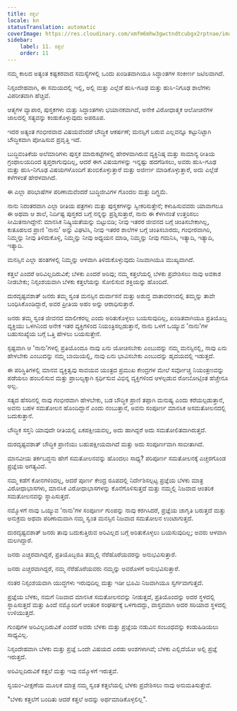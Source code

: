 ```yaml
---
title: ಕತ್ತಲೆ
locale: kn
statusTranslation: automatic
coverImage: https://res.cloudinary.com/xmfm6mhw3gwctndtcubgx2rptnae/image/upload/v1741354419/small_cover_la_gran_rebelion_28716e29d2.webp
sidebar:
    label: 11. ಕತ್ತಲೆ
    order: 11
---
```

ನಮ್ಮ ಕಾಲದ ಅತ್ಯಂತ ಕಷ್ಟಕರವಾದ ಸಮಸ್ಯೆಗಳಲ್ಲಿ ಒಂದು ಖಂಡಿತವಾಗಿಯೂ ಸಿದ್ಧಾಂತಗಳ ಸಂಕೀರ್ಣ ಜಟಿಲವಾಗಿದೆ.

ನಿಸ್ಸಂದೇಹವಾಗಿ, ಈ ಸಮಯದಲ್ಲಿ ಇಲ್ಲಿ, ಅಲ್ಲಿ ಮತ್ತು ಎಲ್ಲೆಡೆ ಹುಸಿ-ಗೂಢ ಮತ್ತು ಹುಸಿ-ನಿಗೂಢ ಶಾಲೆಗಳು ವಿಪರೀತವಾಗಿ ಹೆಚ್ಚಿವೆ.

ಆತ್ಮಗಳ ವ್ಯಾಪಾರ, ಪುಸ್ತಕಗಳು ಮತ್ತು ಸಿದ್ಧಾಂತಗಳು ಭಯಾನಕವಾಗಿದೆ, ಅನೇಕ ವಿರೋಧಾತ್ಮಕ ಆಲೋಚನೆಗಳ ಜಾಲದಲ್ಲಿ ಸತ್ಯವನ್ನು ಕಂಡುಕೊಳ್ಳುವುದು ಅಪರೂಪ.

ಇದರ ಅತ್ಯಂತ ಗಂಭೀರವಾದ ವಿಷಯವೆಂದರೆ ಬೌದ್ಧಿಕ ಆಕರ್ಷಣೆ; ಮನಸ್ಸಿಗೆ ಬರುವ ಎಲ್ಲವನ್ನೂ ಕಟ್ಟುನಿಟ್ಟಾಗಿ ಬೌದ್ಧಿಕವಾಗಿ ಪೋಷಿಸುವ ಪ್ರವೃತ್ತಿ ಇದೆ.

ಬುದ್ಧಿವಂತಿಕೆಯ ಅಲೆಮಾರಿಗಳು ಪುಸ್ತಕ ಮಾರುಕಟ್ಟೆಗಳಲ್ಲಿ ಹೇರಳವಾಗಿರುವ ವ್ಯಕ್ತಿನಿಷ್ಠ ಮತ್ತು ಸಾಮಾನ್ಯ ರೀತಿಯ ಗ್ರಂಥಾಲಯದಿಂದ ತೃಪ್ತರಾಗುವುದಿಲ್ಲ, ಆದರೆ ಈಗ ವಿಷಯಗಳನ್ನು ಇನ್ನಷ್ಟು ಹದಗೆಡಿಸಲು, ಅವರು ಹುಸಿ-ಗೂಢ ಮತ್ತು ಹುಸಿ-ನಿಗೂಢ ವಿಷಯಗಳೊಂದಿಗೆ ತುಂಬಿಕೊಳ್ಳುತ್ತಾರೆ ಮತ್ತು ಅಜೀರ್ಣ ಮಾಡಿಕೊಳ್ಳುತ್ತಾರೆ, ಅದು ಎಲ್ಲೆಡೆ ಕಳೆಗಳಂತೆ ಹೇರಳವಾಗಿದೆ.

ಈ ಎಲ್ಲಾ ಪರಿಭಾಷೆಗಳ ಪರಿಣಾಮವೆಂದರೆ ಬುದ್ಧಿಜೀವಿಗಳ ಗೊಂದಲ ಮತ್ತು ದಿಗ್ಭ್ರಮೆ.

ನಾನು ನಿರಂತರವಾಗಿ ಎಲ್ಲಾ ರೀತಿಯ ಪತ್ರಗಳು ಮತ್ತು ಪುಸ್ತಕಗಳನ್ನು ಸ್ವೀಕರಿಸುತ್ತೇನೆ; ಕಳುಹಿಸುವವರು ಯಾವಾಗಲೂ ಈ ಅಥವಾ ಆ ಶಾಲೆ, ನಿರ್ದಿಷ್ಟ ಪುಸ್ತಕದ ಬಗ್ಗೆ ನನ್ನನ್ನು ಪ್ರಶ್ನಿಸುತ್ತಾರೆ, ನಾನು ಈ ಕೆಳಗಿನಂತೆ ಉತ್ತರಿಸಲು ಸೀಮಿತನಾಗಿದ್ದೇನೆ: ಮಾನಸಿಕ ನಿಷ್ಕ್ರಿಯತೆಯನ್ನು ಬಿಟ್ಟುಬಿಡಿ; ನೀವು ಇತರರ ಜೀವನದ ಬಗ್ಗೆ ಚಿಂತಿಸಬೇಕಾಗಿಲ್ಲ, ಕುತೂಹಲದ ಪ್ರಾಣಿ 'ನಾನು' ಅನ್ನು ವಿಘಟಿಸಿ, ನೀವು ಇತರರ ಶಾಲೆಗಳ ಬಗ್ಗೆ ಚಿಂತಿಸಬಾರದು, ಗಂಭೀರವಾಗಿರಿ, ನಿಮ್ಮನ್ನು ನೀವು ತಿಳಿದುಕೊಳ್ಳಿ, ನಿಮ್ಮನ್ನು ನೀವು ಅಧ್ಯಯನ ಮಾಡಿ, ನಿಮ್ಮನ್ನು ನೀವು ಗಮನಿಸಿ, ಇತ್ಯಾದಿ, ಇತ್ಯಾದಿ, ಇತ್ಯಾದಿ.

ಮನಸ್ಸಿನ ಎಲ್ಲಾ ಹಂತಗಳಲ್ಲಿ ನಿಮ್ಮನ್ನು ಆಳವಾಗಿ ತಿಳಿದುಕೊಳ್ಳುವುದು ನಿಜವಾಗಿಯೂ ಮುಖ್ಯವಾಗಿದೆ.

ಕತ್ತಲೆ ಎಂದರೆ ಅರಿವಿಲ್ಲದಿರುವಿಕೆ; ಬೆಳಕು ಎಂದರೆ ಅರಿವು; ನಮ್ಮ ಕತ್ತಲೆಯಲ್ಲಿ ಬೆಳಕು ಪ್ರವೇಶಿಸಲು ನಾವು ಅವಕಾಶ ನೀಡಬೇಕು; ನಿಸ್ಸಂಶಯವಾಗಿ ಬೆಳಕು ಕತ್ತಲೆಯನ್ನು ಸೋಲಿಸುವ ಶಕ್ತಿಯನ್ನು ಹೊಂದಿದೆ.

ದುರದೃಷ್ಟವಶಾತ್ ಜನರು ತಮ್ಮ ಸ್ವಂತ ಮನಸ್ಸಿನ ದುರ್ವಾಸನೆ ಮತ್ತು ಅಶುದ್ಧ ವಾತಾವರಣದಲ್ಲಿ ತಮ್ಮನ್ನು ತಾವೇ ಬಂಧಿಸಿಕೊಂಡಿದ್ದಾರೆ, ಅವರ ಪ್ರೀತಿಯ ಅಹಂ ಅನ್ನು ಆರಾಧಿಸುತ್ತಾರೆ.

ಜನರು ತಮ್ಮ ಸ್ವಂತ ಜೀವನದ ಮಾಲೀಕರಲ್ಲ ಎಂದು ಅರಿತುಕೊಳ್ಳಲು ಬಯಸುವುದಿಲ್ಲ, ಖಂಡಿತವಾಗಿಯೂ ಪ್ರತಿಯೊಬ್ಬ ವ್ಯಕ್ತಿಯು ಒಳಗಿನಿಂದ ಅನೇಕ ಇತರ ವ್ಯಕ್ತಿಗಳಿಂದ ನಿಯಂತ್ರಿಸಲ್ಪಡುತ್ತಾನೆ, ನಾನು ಒಳಗೆ ಒಯ್ಯುವ 'ನಾನು'ಗಳ ಬಹುಸಂಖ್ಯೆಯ ಬಗ್ಗೆ ಒತ್ತಿ ಹೇಳಲು ಬಯಸುತ್ತೇನೆ.

ಸ್ಪಷ್ಟವಾಗಿ ಆ 'ನಾನು'ಗಳಲ್ಲಿ ಪ್ರತಿಯೊಂದೂ ನಾವು ಏನು ಯೋಚಿಸಬೇಕು ಎಂಬುದನ್ನು ನಮ್ಮ ಮನಸ್ಸಿನಲ್ಲಿ, ನಾವು ಏನು ಹೇಳಬೇಕು ಎಂಬುದನ್ನು ನಮ್ಮ ಬಾಯಿಯಲ್ಲಿ, ನಾವು ಏನು ಭಾವಿಸಬೇಕು ಎಂಬುದನ್ನು ಹೃದಯದಲ್ಲಿ ಇಡುತ್ತದೆ.

ಈ ಪರಿಸ್ಥಿತಿಗಳಲ್ಲಿ ಮಾನವ ವ್ಯಕ್ತಿತ್ವವು ಸಾವಯವ ಯಂತ್ರದ ಪ್ರಮುಖ ಕೇಂದ್ರಗಳ ಮೇಲೆ ಸರ್ವೋಚ್ಚ ನಿಯಂತ್ರಣವನ್ನು ಪಡೆಯಲು ಹಂಬಲಿಸುವ ಮತ್ತು ಪ್ರಾಬಲ್ಯಕ್ಕಾಗಿ ಸ್ಪರ್ಧಿಸುವ ವಿಭಿನ್ನ ವ್ಯಕ್ತಿಗಳಿಂದ ಆಳಲ್ಪಡುವ ರೋಬೋಟ್ಗಿಂತ ಹೆಚ್ಚೇನೂ ಅಲ್ಲ.

ಸತ್ಯದ ಹೆಸರಿನಲ್ಲಿ ನಾವು ಗಂಭೀರವಾಗಿ ಹೇಳಬೇಕು, ಬಡ ಬೌದ್ಧಿಕ ಪ್ರಾಣಿ ತಪ್ಪಾಗಿ ಮನುಷ್ಯ ಎಂದು ಕರೆಯಲ್ಪಡುತ್ತಾನೆ, ಅವನು ಬಹಳ ಸಮತೋಲನ ಹೊಂದಿದ್ದಾನೆ ಎಂದು ನಂಬುತ್ತಾನೆ, ಅವನು ಸಂಪೂರ್ಣ ಮಾನಸಿಕ ಅಸಮತೋಲನದಲ್ಲಿ ಬದುಕುತ್ತಾನೆ.

ಬೌದ್ಧಿಕ ಸಸ್ತನಿ ಯಾವುದೇ ರೀತಿಯಲ್ಲಿ ಏಕಪಕ್ಷೀಯವಲ್ಲ, ಅದು ಹಾಗಿದ್ದರೆ ಅದು ಸಮತೋಲಿತವಾಗಿರುತ್ತದೆ.

ದುರದೃಷ್ಟವಶಾತ್ ಬೌದ್ಧಿಕ ಪ್ರಾಣಿಯು ಬಹುಪಕ್ಷೀಯವಾಗಿದೆ ಮತ್ತು ಅದು ಸಂಪೂರ್ಣವಾಗಿ ಸಾಬೀತಾಗಿದೆ.

ಮಾನವೀಯ ತರ್ಕಬದ್ಧನು ಹೇಗೆ ಸಮತೋಲನವನ್ನು ಹೊಂದಲು ಸಾಧ್ಯ? ಪರಿಪೂರ್ಣ ಸಮತೋಲನಕ್ಕೆ ಎಚ್ಚರಗೊಂಡ ಪ್ರಜ್ಞೆಯ ಅಗತ್ಯವಿದೆ.

ನಮ್ಮ ಕಡೆಗೆ ಕೋನಗಳಿಂದಲ್ಲ, ಆದರೆ ಪೂರ್ಣ ಕೇಂದ್ರ ರೂಪದಲ್ಲಿ ನಿರ್ದೇಶಿಸಲ್ಪಟ್ಟ ಪ್ರಜ್ಞೆಯ ಬೆಳಕು ಮಾತ್ರ ವಿರೋಧಾಭಾಸಗಳು, ಮಾನಸಿಕ ವಿರೋಧಾಭಾಸಗಳನ್ನು ಕೊನೆಗೊಳಿಸುತ್ತದೆ ಮತ್ತು ನಮ್ಮಲ್ಲಿ ನಿಜವಾದ ಆಂತರಿಕ ಸಮತೋಲನವನ್ನು ಸ್ಥಾಪಿಸುತ್ತದೆ.

ನಮ್ಮೊಳಗೆ ನಾವು ಒಯ್ಯುವ 'ನಾನು'ಗಳ ಸಂಪೂರ್ಣ ಗುಂಪನ್ನು ನಾವು ಕರಗಿಸಿದರೆ, ಪ್ರಜ್ಞೆಯ ಜಾಗೃತಿ ಬರುತ್ತದೆ ಮತ್ತು ಅನುಕ್ರಮ ಅಥವಾ ಪರಿಣಾಮವಾಗಿ ನಮ್ಮ ಸ್ವಂತ ಮನಸ್ಸಿನ ನಿಜವಾದ ಸಮತೋಲನ ಉಂಟಾಗುತ್ತದೆ.

ದುರದೃಷ್ಟವಶಾತ್ ಜನರು ತಾವು ಬದುಕುತ್ತಿರುವ ಅರಿವಿಲ್ಲದ ಬಗ್ಗೆ ಅರಿತುಕೊಳ್ಳಲು ಬಯಸುವುದಿಲ್ಲ; ಅವರು ಆಳವಾಗಿ ಮಲಗಿದ್ದಾರೆ.

ಜನರು ಎಚ್ಚರವಾಗಿದ್ದರೆ, ಪ್ರತಿಯೊಬ್ಬರೂ ತಮ್ಮಲ್ಲಿ ನೆರೆಹೊರೆಯವರನ್ನು ಅನುಭವಿಸುತ್ತಾರೆ.

ಜನರು ಎಚ್ಚರವಾಗಿದ್ದರೆ, ನಮ್ಮ ನೆರೆಹೊರೆಯವರು ನಮ್ಮನ್ನು ಅವರೊಳಗೆ ಅನುಭವಿಸುತ್ತಾರೆ.

ನಂತರ ನಿಸ್ಸಂಶಯವಾಗಿ ಯುದ್ಧಗಳು ಇರುವುದಿಲ್ಲ ಮತ್ತು ಇಡೀ ಭೂಮಿ ನಿಜವಾಗಿಯೂ ಸ್ವರ್ಗವಾಗುತ್ತದೆ.

ಪ್ರಜ್ಞೆಯ ಬೆಳಕು, ನಮಗೆ ನಿಜವಾದ ಮಾನಸಿಕ ಸಮತೋಲನವನ್ನು ನೀಡುತ್ತದೆ, ಪ್ರತಿಯೊಂದನ್ನು ಅದರ ಸ್ಥಳದಲ್ಲಿ ಸ್ಥಾಪಿಸುತ್ತದೆ ಮತ್ತು ಹಿಂದೆ ನಮ್ಮೊಂದಿಗೆ ಆಂತರಿಕ ಸಂಘರ್ಷಕ್ಕೆ ಒಳಗಾದದ್ದು, ವಾಸ್ತವವಾಗಿ ಅದರ ಸರಿಯಾದ ಸ್ಥಳದಲ್ಲಿ ಉಳಿಯುತ್ತದೆ.

ಗುಂಪುಗಳ ಅರಿವಿಲ್ಲದಿರುವಿಕೆ ಎಂದರೆ ಅವರು ಬೆಳಕು ಮತ್ತು ಪ್ರಜ್ಞೆಯ ನಡುವಿನ ಸಂಬಂಧವನ್ನು ಕಂಡುಹಿಡಿಯಲು ಸಾಧ್ಯವಿಲ್ಲ.

ನಿಸ್ಸಂದೇಹವಾಗಿ ಬೆಳಕು ಮತ್ತು ಪ್ರಜ್ಞೆ ಒಂದೇ ವಿಷಯದ ಎರಡು ಅಂಶಗಳಾಗಿವೆ; ಬೆಳಕು ಎಲ್ಲಿದೆಯೋ ಅಲ್ಲಿ ಪ್ರಜ್ಞೆ ಇರುತ್ತದೆ.

ಅರಿವಿಲ್ಲದಿರುವಿಕೆ ಕತ್ತಲೆ ಮತ್ತು ಇವು ನಮ್ಮೊಳಗೆ ಇರುತ್ತವೆ.

ಸ್ವಯಂ-ವೀಕ್ಷಣೆಯ ಮೂಲಕ ಮಾತ್ರ ನಮ್ಮ ಸ್ವಂತ ಕತ್ತಲೆಯಲ್ಲಿ ಬೆಳಕು ಪ್ರವೇಶಿಸಲು ನಾವು ಅನುಮತಿಸುತ್ತೇವೆ.

"ಬೆಳಕು ಕತ್ತಲೆಗೆ ಬಂದಿತು ಆದರೆ ಕತ್ತಲೆ ಅದನ್ನು ಅರ್ಥಮಾಡಿಕೊಳ್ಳಲಿಲ್ಲ".

